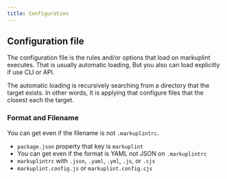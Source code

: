 ```yaml
---
title: Configuration
---
```


## Configuration file

The configuration file is the rules and/or options that load on markuplint executes. That is usually automatic loading, But you also can load explicitly if use CLI or API.

The automatic loading is recursively searching from a directory that the target exists. In other words, It is applying that configure files that the closest each the target.

### Format and Filename

You can get even if the filename is not `.markuplintrc`.

-   `package.json` property that key is `markuplint`
-   You can get even if the format is YAML not JSON on `.markuplintrc`
-   `markuplintrc` with `.json`, `.yaml`, `.yml`, `.js`, or `.cjs`
-   `markuplint.config.js` or `markuplint.config.cjs`
